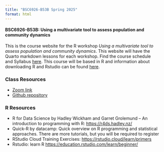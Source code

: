 ```yaml
---
title: "BSC6926-B53B Spring 2025"
format: html
---
```


#### BSC6926-B53B: Using a multivariate tool to assess population and community dynamics

This is the course website for the R workshop *Using a multivariate tool to assess population and community dynamics*. This website will have the Quarto markdown lessons for each workshop. Find the course schedule and Syllabus [here](sylb.html). This course will be based in R and information about downloading R and Rstudio can be found [here](comp.html).

### Class Resources

-   [Zoom link](https://fiu.zoom.us/j/94001884298?pwd=b25VZTh6eHFlOVdjRDhrbUV6OTBVZz09)
-   [Github repository](https://github.com/SeascapeEcologyLab-workshops/BSC6926-B53B_Spring2025)

### R Resources

-   R for Data Science by Hadley Wickham and Garret Grolemund -- An introduction to programming with R: <https://r4ds.hadley.nz/>\
-   Quick-R by datacamp: Quick overview on R programming and statistical approaches. There are more tutorials, but you will be required to register\
-   RStudio Cloud Training Exercises: <https://rstudio.cloud/learn/primers>\
-   Rstudio: learn R <https://education.rstudio.com/learn/beginner/>
